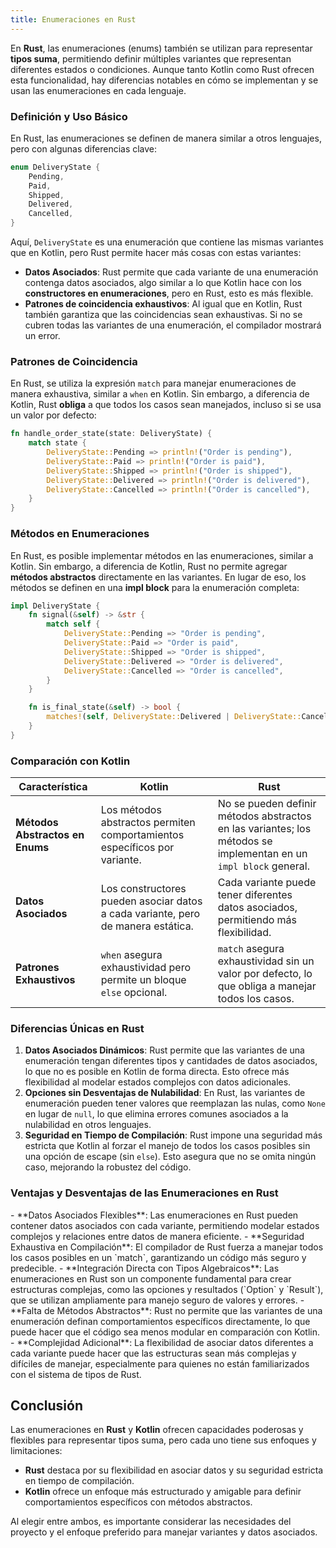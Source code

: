 ```yaml
---
title: Enumeraciones en Rust
---
```


<ReadingTime/>

En **Rust**, las enumeraciones (enums) también se utilizan para representar **tipos suma**, permitiendo definir múltiples variantes que representan diferentes estados o condiciones. Aunque tanto Kotlin como Rust ofrecen esta funcionalidad, hay diferencias notables en cómo se implementan y se usan las enumeraciones en cada lenguaje.

### Definición y Uso Básico

En Rust, las enumeraciones se definen de manera similar a otros lenguajes, pero con algunas diferencias clave:

```rust showLineNumbers
enum DeliveryState {
    Pending,
    Paid,
    Shipped,
    Delivered,
    Cancelled,
}
```

Aquí, `DeliveryState` es una enumeración que contiene las mismas variantes que en Kotlin, pero Rust permite hacer más cosas con estas variantes:

- **Datos Asociados**: Rust permite que cada variante de una enumeración contenga datos asociados, algo similar a lo que Kotlin hace con los **constructores en enumeraciones**, pero en Rust, esto es más flexible.
- **Patrones de coincidencia exhaustivos**: Al igual que en Kotlin, Rust también garantiza que las coincidencias sean exhaustivas. Si no se cubren todas las variantes de una enumeración, el compilador mostrará un error.

### Patrones de Coincidencia

En Rust, se utiliza la expresión `match` para manejar enumeraciones de manera exhaustiva, similar a `when` en Kotlin. Sin embargo, a diferencia de Kotlin, Rust **obliga** a que todos los casos sean manejados, incluso si se usa un valor por defecto:

```rust showLineNumbers
fn handle_order_state(state: DeliveryState) {
    match state {
        DeliveryState::Pending => println!("Order is pending"),
        DeliveryState::Paid => println!("Order is paid"),
        DeliveryState::Shipped => println!("Order is shipped"),
        DeliveryState::Delivered => println!("Order is delivered"),
        DeliveryState::Cancelled => println!("Order is cancelled"),
    }
}
```

### Métodos en Enumeraciones

En Rust, es posible implementar métodos en las enumeraciones, similar a Kotlin. Sin embargo, a diferencia de Kotlin, Rust no permite agregar **métodos abstractos** directamente en las variantes. En lugar de eso, los métodos se definen en una **impl block** para la enumeración completa:

```rust showLineNumbers
impl DeliveryState {
    fn signal(&self) -> &str {
        match self {
            DeliveryState::Pending => "Order is pending",
            DeliveryState::Paid => "Order is paid",
            DeliveryState::Shipped => "Order is shipped",
            DeliveryState::Delivered => "Order is delivered",
            DeliveryState::Cancelled => "Order is cancelled",
        }
    }

    fn is_final_state(&self) -> bool {
        matches!(self, DeliveryState::Delivered | DeliveryState::Cancelled)
    }
}
```

### Comparación con Kotlin

| **Característica**             | **Kotlin**                                        | **Rust**                                             |
|-------------------------------|---------------------------------------------------|------------------------------------------------------|
| **Métodos Abstractos en Enums** | Los métodos abstractos permiten comportamientos específicos por variante. | No se pueden definir métodos abstractos en las variantes; los métodos se implementan en un `impl block` general. |
| **Datos Asociados**           | Los constructores pueden asociar datos a cada variante, pero de manera estática. | Cada variante puede tener diferentes datos asociados, permitiendo más flexibilidad. |
| **Patrones Exhaustivos**      | `when` asegura exhaustividad pero permite un bloque `else` opcional. | `match` asegura exhaustividad sin un valor por defecto, lo que obliga a manejar todos los casos. |

### Diferencias Únicas en Rust

1. **Datos Asociados Dinámicos**: Rust permite que las variantes de una enumeración tengan diferentes tipos y cantidades de datos asociados, lo que no es posible en Kotlin de forma directa. Esto ofrece más flexibilidad al modelar estados complejos con datos adicionales.
2. **Opciones sin Desventajas de Nulabilidad**: En Rust, las variantes de enumeración pueden tener valores que reemplazan las nulas, como `None` en lugar de `null`, lo que elimina errores comunes asociados a la nulabilidad en otros lenguajes.
3. **Seguridad en Tiempo de Compilación**: Rust impone una seguridad más estricta que Kotlin al forzar el manejo de todos los casos posibles sin una opción de escape (sin `else`). Esto asegura que no se omita ningún caso, mejorando la robustez del código.

### Ventajas y Desventajas de las Enumeraciones en Rust

<ProCons>
    <Pros>
        - **Datos Asociados Flexibles**: Las enumeraciones en Rust pueden contener datos asociados con cada variante, permitiendo modelar estados complejos y relaciones entre datos de manera eficiente.
        - **Seguridad Exhaustiva en Compilación**: El compilador de Rust fuerza a manejar todos los casos posibles en un `match`, garantizando un código más seguro y predecible.
        - **Integración Directa con Tipos Algebraicos**: Las enumeraciones en Rust son un componente fundamental para crear estructuras complejas, como las opciones y resultados (`Option` y `Result`), que se utilizan ampliamente para manejo seguro de valores y errores.
    </Pros>
    <Cons>
        - **Falta de Métodos Abstractos**: Rust no permite que las variantes de una enumeración definan comportamientos específicos directamente, lo que puede hacer que el código sea menos modular en comparación con Kotlin.
        - **Complejidad Adicional**: La flexibilidad de asociar datos diferentes a cada variante puede hacer que las estructuras sean más complejas y difíciles de manejar, especialmente para quienes no están familiarizados con el sistema de tipos de Rust.
    </Cons>
</ProCons>

## Conclusión

Las enumeraciones en **Rust** y **Kotlin** ofrecen capacidades poderosas y flexibles para representar tipos suma, pero cada uno tiene sus enfoques y limitaciones:

- **Rust** destaca por su flexibilidad en asociar datos y su seguridad estricta en tiempo de compilación.
- **Kotlin** ofrece un enfoque más estructurado y amigable para definir comportamientos específicos con métodos abstractos.

Al elegir entre ambos, es importante considerar las necesidades del proyecto y el enfoque preferido para manejar variantes y datos asociados.